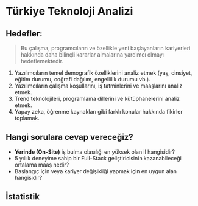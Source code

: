 
# Türkiye Teknoloji Analizi

## Hedefler:

> Bu çalışma, programcıların ve özellikle yeni başlayanların kariyerleri hakkında daha bilinçli kararlar almalarına yardımcı olmayı hedeflemektedir.

1. Yazılımcıların temel demografik özelliklerini analiz etmek (yaş, cinsiyet, eğitim durumu, coğrafi dağılım, engellilik durumu vb.).
2. Yazılımcıların çalışma koşullarını, iş tatminlerini ve maaşlarını analiz etmek.
3. Trend teknolojileri, programlama dillerini ve kütüphanelerini analiz etmek.
4. Yapay zeka, öğrenme kaynakları gibi farklı konular hakkında fikirler toplamak.

## Hangi sorulara cevap vereceğiz?

- **Yerinde (On-Site)** iş bulma olasılığı en yüksek olan il hangisidir?
- 5 yıllık deneyime sahip bir Full-Stack geliştiricisinin kazanabileceği ortalama maaş nedir?
- Başlangıç için veya kariyer değişikliği yapmak için en uygun alan hangisidir?

## İstatistik

<Sample />
